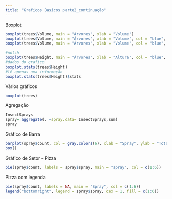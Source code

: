 ```yaml
---
title: "Graficos Basicos parte2_continuação"
---
```


Boxplot
```r
boxplot(trees$Volume, main = "Árvores", xlab = "Volume")
boxplot(trees$Volume, main = "Árvores", xlab = "Volume", col = "blue", horizontal = TRUE)
boxplot(trees$Volume, main = "Árvores", xlab = "Volume", col = "blue", outline = F)
```

```r
#notch
boxplot(trees$Height, main = "Árvores", xlab = "Altura", col = "blue", notch = TRUE )
#dados do grafico
boxplot.stats(trees$Height)
#lê apenas uma informação
boxplot.stats(trees$Height)$stats
```

Vários gráficos
```r
boxplot(trees)
```

Agregação
```r
InsectSprays
spray= aggregate(. ~spray.data= InsectSprays,sum)
spray
```

Gráfico de Barra
```r
barplot(spray$count, col = gray.colors(6), xlab = "Spray", ylab = "Total", names.arg = spray$spray)
box()
```

Gráfico de Setor - Pizza
```r
pie(spray$count, labels = spray$spray, main = "spray", col = c(1:6))
```

Pizza com legenda
```r
pie(spray$count, labels = NA, main = "Spray", col = c(1:6))
legend("bottomright", legend = spray$spray, cex = 1, fill = c(1:6))
```
















